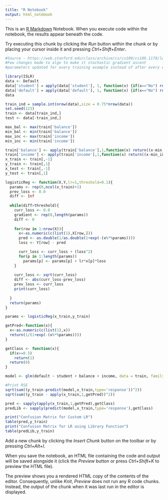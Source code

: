 ```yaml
---
title: "R Notebook"
output: html_notebook
---
```


This is an [R Markdown](http://rmarkdown.rstudio.com) Notebook. When you execute code within the notebook, the results appear beneath the code. 

Try executing this chunk by clicking the *Run* button within the chunk or by placing your cursor inside it and pressing *Ctrl+Shift+Enter*. 

```r
#Source - https://web.stanford.edu/class/archive/cs/cs109/cs109.1178/lectureHandouts/220-logistic-regression.pdf
#Few changes made to algo to make it stochastic gradient ascent
#parameters updated for every training example instead of after every epoch
```

```r
library(ISLR)
data <- Default
data['student'] = apply(data['student'], 1, function(x) {if(x=="No") return(0) else return(1)})
data['default'] = apply(data['default'], 1, function(x) {if(x=="No") return(0) else return(1)})
data
```

```r
train_ind = sample.int(nrow(data),size = 0.75*nrow(data))
set.seed(123)
train <- data[train_ind,]
test <- data[-train_ind,]

max_bal <- max(train['balance'])
min_bal <- min(train['balance'])
max_inc <- max(train['income'])
min_inc <- min(train['income'])

train['balance'] <- apply(train['balance'],1,function(x) return((x-min_bal)/(max_bal-min_bal)))
train['income'] <- apply(train['income'],1,function(x) return((x-min_inc)/(max_inc-min_inc)))
x_train <- train[,-1]
y_train <- train[,1]
x_test <- train[,-1]
y_test <- train[,1]
```

```r
logisticReg <- function(X,Y,lr=1,threshold=0.1){
  params <- rep(0,ncol(x_train)+1)
  prev_loss <- 0.0
  diff <- Inf
  
  while(diff>threshold){
    curr_loss <- 0.0
    gradient <- rep(0,length(params))
    diff <- 0
    
    for(row in 1:nrow(X)){
      x<-as.numeric(c(list(1),X[row,]))
      pred <- as.double(1/as.double(1+exp(-(x%*%params))))
      loss <- Y[row] - pred

      curr_loss <- curr_loss + (loss^2)
      for(p in 1:length(params))
        params[p] <- params[p] + lr*x[p]*loss
    }
    
    curr_loss <- sqrt(curr_loss)
    diff <- abs(curr_loss-prev_loss)
    prev_loss <- curr_loss
    print(curr_loss)
    
  }
  return(params)
}

params <- logisticReg(x_train,y_train)
```
```r
getPred<-function(x){
  x<-as.numeric(c(list(1),x))
  return(1/(1+exp(-(x%*%params))))
}

getClass <- function(x){
  if(x>=0.5)
    return(1)
  return(0)
}
```

```r
model <- glm(default ~ student + balance + income, data = train, family = binomial)
```

```r
#Print RSE
sqrt(sum((y_train-predict(model,x_train,type='response'))^2))
sqrt(sum((y_train - apply(x_train,1,getPred))^2))
```
```r
pred <- sapply(apply(x_train,1,getPred),getClass)
predLib <- sapply(predict(model,x_train,type='response'),getClass)
```

```r
print("Confusion Matrix for Custom LR")
table(pred,y_train)
print("Confusion Matrix for LR using Library Function")
table(predLib,y_train)
```


Add a new chunk by clicking the *Insert Chunk* button on the toolbar or by pressing *Ctrl+Alt+I*.

When you save the notebook, an HTML file containing the code and output will be saved alongside it (click the *Preview* button or press *Ctrl+Shift+K* to preview the HTML file).

The preview shows you a rendered HTML copy of the contents of the editor. Consequently, unlike *Knit*, *Preview* does not run any R code chunks. Instead, the output of the chunk when it was last run in the editor is displayed.
